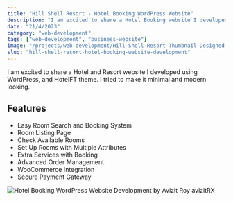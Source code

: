 ```yaml
---
title: "Hill Shell Resort - Hotel Booking WordPress Website"
description: "I am excited to share a Hotel Booking website I developed on WordPress by Avizit Roy (avizitRX)"
date: "21/4/2023"
category: "web-development"
tags: ["web-development", "business-website"]
image: "/projects/web-development/Hill-Shell-Resort-Thumbnail-Designed-by-avizitRX.webp"
slug: "hill-shell-resort-hotel-booking-website-development"
---
```


I am excited to share a Hotel and Resort website I developed using WordPress, and HotelFT theme. I tried to make it minimal and modern looking.

## Features

- Easy Room Search and Booking System
- Room Listing Page
- Check Available Rooms
- Set Up Rooms with Multiple Attributes
- Extra Services with Booking
- Advanced Order Management
- WooCommerce Integration
- Secure Payment Gateway

![Hotel Booking WordPress Website Development by Avizit Roy avizitRX](/projects/web-development/Hill-Shell-Resort-Designed-by-avizitRX.jpg)
